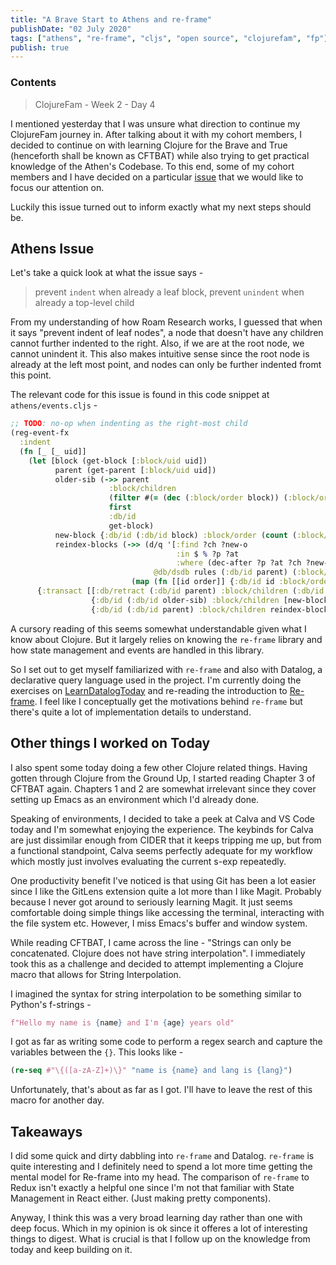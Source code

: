 ```yaml
---
title: "A Brave Start to Athens and re-frame"
publishDate: "02 July 2020"
tags: ["athens", "re-frame", "cljs", "open source", "clojurefam", "fp"]
publish: true
---
```


### Contents

> ClojureFam - Week 2 - Day 4

I mentioned yesterday that I was unsure what direction to continue my ClojureFam journey in. After talking about it with my cohort members, I decided to continue on with learning Clojure for the Brave and True (henceforth shall be known as CFTBAT) while also trying to get practical knowledge of the Athen's Codebase. To this end, some of my cohort members and I have decided on a particular [issue](https://github.com/athensresearch/athens/issues/209) that we would like to focus our attention on.

Luckily this issue turned out to inform exactly what my next steps should be.

## Athens Issue

Let's take a quick look at what the issue says -

> prevent `indent` when already a leaf block, prevent `unindent` when already a top-level child

From my understanding of how Roam Research works, I guessed that when it says "prevent indent of leaf nodes", a node that doesn't have any children cannot further indented to the right. Also, if we are at the root node, we cannot unindent it. This also makes intuitive sense since the root node is already at the left most point, and nodes can only be further indented fromt this point.

The relevant code for this issue is found in this code snippet at `athens/events.cljs` -

```clojure
;; TODO: no-op when indenting as the right-most child
(reg-event-fx
  :indent
  (fn [_ [_ uid]]
    (let [block (get-block [:block/uid uid])
          parent (get-parent [:block/uid uid])
          older-sib (->> parent
                      :block/children
                      (filter #(= (dec (:block/order block)) (:block/order %)))
                      first
                      :db/id
                      get-block)
          new-block {:db/id (:db/id block) :block/order (count (:block/children older-sib))}
          reindex-blocks (->> (d/q '[:find ?ch ?new-o
                                     :in $ % ?p ?at
                                     :where (dec-after ?p ?at ?ch ?new-o)]
                                @db/dsdb rules (:db/id parent) (:block/order block))
                           (map (fn [[id order]] {:db/id id :block/order order})))]
      {:transact [[:db/retract (:db/id parent) :block/children (:db/id block)]
                  {:db/id (:db/id older-sib) :block/children [new-block]} ;; becomes child of older sibling block — same parent but order-1
                  {:db/id (:db/id parent) :block/children reindex-blocks}]}))) ;; reindex parent
```

A cursory reading of this seems somewhat understandable given what I know about Clojure. But it largely relies on knowing the `re-frame` library and how state management and events are handled in this library.

So I set out to get myself familiarized with `re-frame` and also with Datalog, a declarative query language used in the project. I'm currently doing the exercises on [LearnDatalogToday](http://www.learndatalogtoday.org/) and re-reading the introduction to [Re-frame](https://purelyfunctional.tv/guide/re-frame-a-visual-explanation/). I feel like I conceptually get the motivations behind `re-frame` but there's quite a lot of implementation details to understand.

## Other things I worked on Today

I also spent some today doing a few other Clojure related things. Having gotten through Clojure from the Ground Up, I started reading Chapter 3 of CFTBAT again. Chapters 1 and 2 are somewhat irrelevant since they cover setting up Emacs as an environment which I'd already done.

Speaking of environments, I decided to take a peek at Calva and VS Code today and I'm somewhat enjoying the experience. The keybinds for Calva are just dissimilar enough from CIDER that it keeps tripping me up, but from a functional standpoint, Calva seems perfectly adequate for my workflow which mostly just involves evaluating the current s-exp repeatedly.

One productivity benefit I've noticed is that using Git has been a lot easier since I like the GitLens extension quite a lot more than I like Magit. Probably because I never got around to seriously learning Magit. It just seems comfortable doing simple things like accessing the terminal, interacting with the file system etc. However, I miss Emacs's buffer and window system.

While reading CFTBAT, I came across the line - "Strings can only be concatenated. Clojure does not have string interpolation". I immediately took this as a challenge and decided to attempt implementing a Clojure macro that allows for String Interpolation.

I imagined the syntax for string interpolation to be something similar to Python's f-strings -

```python
f"Hello my name is {name} and I'm {age} years old"
```

I got as far as writing some code to perform a regex search and capture the variables between the `{}`. This looks like -

```clojure
(re-seq #"\{([a-zA-Z]+)\}" "name is {name} and lang is {lang}")
```

Unfortunately, that's about as far as I got. I'll have to leave the rest of this macro for another day.

## Takeaways

I did some quick and dirty dabbling into `re-frame` and Datalog. `re-frame` is quite interesting and I definitely need to spend a lot more time getting the mental model for Re-frame into my head. The comparison of `re-frame` to Redux isn't exactly a helpful one since I'm not that familiar with State Management in React either. (Just making pretty components).

Anyway, I think this was a very broad learning day rather than one with deep focus. Which in my opinion is ok since it offeres a lot of interesting things to digest. What is crucial is that I follow up on the knowledge from today and keep building on it.
